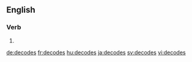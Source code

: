 ==English==

===Verb===
{{head|en|verb form}}

# {{en-third-person singular of|decode}}

[[de:decodes]]
[[fr:decodes]]
[[hu:decodes]]
[[ja:decodes]]
[[sv:decodes]]
[[vi:decodes]]